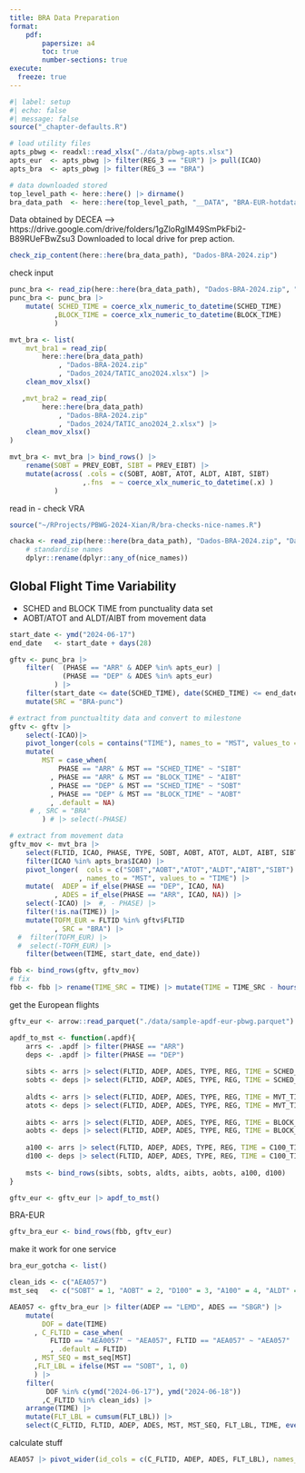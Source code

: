 ```yaml
---
title: BRA Data Preparation
format: 
    pdf:
        papersize: a4
        toc: true
        number-sections: true
execute: 
  freeze: true
---
```


```r
#| label: setup
#| echo: false
#| message: false
source("_chapter-defaults.R")

# load utility files
apts_pbwg <- readxl::read_xlsx("./data/pbwg-apts.xlsx")
apts_eur  <- apts_pbwg |> filter(REG_3 == "EUR") |> pull(ICAO)
apts_bra  <- apts_pbwg |> filter(REG_3 == "BRA")

# data downloaded stored
top_level_path <- here::here() |> dirname()
bra_data_path  <- here::here(top_level_path, "__DATA", "BRA-EUR-hotdata")
```

Data obtained by DECEA --> https://drive.google.com/drive/folders/1gZloRgIM49SmPkFbi2-B89RUeFBwZsu3
Downloaded to local drive for prep action.

```r
check_zip_content(here::here(bra_data_path), "Dados-BRA-2024.zip")
```

check input

```r
punc_bra <- read_zip(here::here(bra_data_path), "Dados-BRA-2024.zip", "Dados_2024/Monito_Tatico_2024.xlsx")
punc_bra <- punc_bra |> 
    mutate( SCHED_TIME = coerce_xlx_numeric_to_datetime(SCHED_TIME)
           ,BLOCK_TIME = coerce_xlx_numeric_to_datetime(BLOCK_TIME)
           )
```

```r
mvt_bra <- list(
    mvt_bra1 = read_zip(
        here::here(bra_data_path)
            , "Dados-BRA-2024.zip"
            , "Dados_2024/TATIC_ano2024.xlsx") |> 
    clean_mov_xlsx()

   ,mvt_bra2 = read_zip(
        here::here(bra_data_path)
            , "Dados-BRA-2024.zip"
            , "Dados_2024/TATIC_ano2024_2.xlsx") |> 
    clean_mov_xlsx()
)

mvt_bra <- mvt_bra |> bind_rows() |> 
    rename(SOBT = PREV_EOBT, SIBT = PREV_EIBT) |> 
    mutate(across( .cols = c(SOBT, AOBT, ATOT, ALDT, AIBT, SIBT)
                  ,.fns  = ~ coerce_xlx_numeric_to_datetime(.x) )
           )
```

 read in - check VRA

```r
source("~/RProjects/PBWG-2024-Xian/R/bra-checks-nice-names.R")

chacka <- read_zip(here::here(bra_data_path), "Dados-BRA-2024.zip", "Dados_2024/VRA_ano_2024.csv") |> 
    # standardise names
    dplyr::rename(dplyr::any_of(nice_names))


```



## Global Flight Time Variability

* SCHED and BLOCK TIME from punctuality data set
* AOBT/ATOT and ALDT/AIBT from movement data

```r
start_date <- ymd("2024-06-17")
end_date   <- start_date + days(28)

gftv <- punc_bra |> 
    filter(  (PHASE == "ARR" & ADEP %in% apts_eur) |
             (PHASE == "DEP" & ADES %in% apts_eur)
           ) |> 
    filter(start_date <= date(SCHED_TIME), date(SCHED_TIME) <= end_date) |> 
    mutate(SRC = "BRA-punc")

# extract from punctualtity data and convert to milestone
gftv <- gftv |> 
    select(-ICAO)|> 
    pivot_longer(cols = contains("TIME"), names_to = "MST", values_to = "TIME") |> 
    mutate(
        MST = case_when(
            PHASE == "ARR" & MST == "SCHED_TIME" ~ "SIBT"
          , PHASE == "ARR" & MST == "BLOCK_TIME" ~ "AIBT"
          , PHASE == "DEP" & MST == "SCHED_TIME" ~ "SOBT"
          , PHASE == "DEP" & MST == "BLOCK_TIME" ~ "AOBT"
          , .default = NA)
     # , SRC = "BRA"
        ) # |> select(-PHASE)

# extract from movement data
gftv_mov <- mvt_bra |> 
    select(FLTID, ICAO, PHASE, TYPE, SOBT, AOBT, ATOT, ALDT, AIBT, SIBT) |> 
    filter(ICAO %in% apts_bra$ICAO) |> 
    pivot_longer(  cols = c("SOBT","AOBT","ATOT","ALDT","AIBT","SIBT")
                 , names_to = "MST", values_to = "TIME") |> 
    mutate(  ADEP = if_else(PHASE == "DEP", ICAO, NA)
           , ADES = if_else(PHASE == "ARR", ICAO, NA)) |> 
    select(-ICAO) |>  #, - PHASE) |> 
    filter(!is.na(TIME)) |> 
    mutate(TOFM_EUR = FLTID %in% gftv$FLTID
           , SRC = "BRA") |> 
  #  filter(TOFM_EUR) |> 
  #  select(-TOFM_EUR) |> 
    filter(between(TIME, start_date, end_date))
```

```r
fbb <- bind_rows(gftv, gftv_mov)
# fix
fbb <- fbb |> rename(TIME_SRC = TIME) |> mutate(TIME = TIME_SRC - hours(24))
```

get the European flights

```r
gftv_eur <- arrow::read_parquet("./data/sample-apdf-eur-pbwg.parquet")

apdf_to_mst <- function(.apdf){
    arrs <- .apdf |> filter(PHASE == "ARR")
    deps <- .apdf |> filter(PHASE == "DEP")
    
    sibts <- arrs |> select(FLTID, ADEP, ADES, TYPE, REG, TIME = SCHED_TIME) |> mutate(MST = "SIBT", SRC = "EUR")
    sobts <- deps |> select(FLTID, ADEP, ADES, TYPE, REG, TIME = SCHED_TIME) |> mutate(MST = "SOBT", SRC = "EUR")
    
    aldts <- arrs |> select(FLTID, ADEP, ADES, TYPE, REG, TIME = MVT_TIME) |> mutate(MST = "ALDT", SRC = "EUR")
    atots <- deps |> select(FLTID, ADEP, ADES, TYPE, REG, TIME = MVT_TIME) |> mutate(MST = "ATOT", SRC = "EUR")
    
    aibts <- arrs |> select(FLTID, ADEP, ADES, TYPE, REG, TIME = BLOCK_TIME) |> mutate(MST = "AIBT", SRC = "EUR")
    aobts <- deps |> select(FLTID, ADEP, ADES, TYPE, REG, TIME = BLOCK_TIME) |> mutate(MST = "AOBT", SRC = "EUR")
    
    a100 <- arrs |> select(FLTID, ADEP, ADES, TYPE, REG, TIME = C100_TIME) |> mutate(MST = "A100", SRC = "EUR")
    d100 <- deps |> select(FLTID, ADEP, ADES, TYPE, REG, TIME = C100_TIME) |> mutate(MST = "D100", SRC = "EUR")
    
    msts <- bind_rows(sibts, sobts, aldts, aibts, aobts, a100, d100)
}

gftv_eur <- gftv_eur |> apdf_to_mst()
```

BRA-EUR

```r
gftv_bra_eur <- bind_rows(fbb, gftv_eur)
```


make it work for one service
```r
bra_eur_gotcha <- list()
```


```r
clean_ids <- c("AEA057")
mst_seq   <- c("SOBT" = 1, "AOBT" = 2, "D100" = 3, "A100" = 4, "ALDT" = 5, "AIBT" = 6, "SIBT" = 7)

AEA057 <- gftv_bra_eur |> filter(ADEP == "LEMD", ADES == "SBGR") |> 
    mutate(
        DOF = date(TIME)
      , C_FLTID = case_when(
          FLTID == "AEA0057" ~ "AEA057", FLTID == "AEA057" ~ "AEA057"
          , .default = FLTID)
      , MST_SEQ = mst_seq[MST]
      ,FLT_LBL = ifelse(MST == "SOBT", 1, 0)
      ) |> 
    filter(
         DOF %in% c(ymd("2024-06-17"), ymd("2024-06-18"))
        ,C_FLTID %in% clean_ids) |> 
    arrange(TIME) |> 
    mutate(FLT_LBL = cumsum(FLT_LBL)) |> 
    select(C_FLTID, FLTID, ADEP, ADES, MST, MST_SEQ, FLT_LBL, TIME, everything())
```

calculate stuff

```r
AEA057 |> pivot_wider(id_cols = c(C_FLTID, ADEP, ADES, FLT_LBL), names_from = "MST", values_from = "TIME")
```

